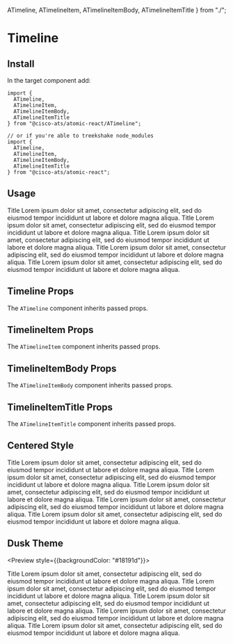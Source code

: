 
  ATimeline,
  ATimelineItem,
  ATimelineItemBody,
  ATimelineItemTitle
} from "./";

<Meta title="Components/Timeline" component={ATimeline} />

# Timeline

## Install

In the target component add:

```
import {
  ATimeline,
  ATimelineItem,
  ATimelineItemBody,
  ATimelineItemTitle
} from "@cisco-ats/atomic-react/ATimeline";

// or if you're able to treekshake node_modules
import {
  ATimeline,
  ATimelineItem,
  ATimelineItemBody,
  ATimelineItemTitle
} from "@cisco-ats/atomic-react";
```

## Usage

<Preview>
  <Story name="usage-1">
    <AApp>
      <ATimeline>
        <ATimelineItem time="2020-01-01 01:00:00 UTC">
          <ATimelineItemTitle>Title</ATimelineItemTitle>
          <ATimelineItemBody>
            Lorem ipsum dolor sit amet, consectetur adipiscing elit, sed do
            eiusmod tempor incididunt ut labore et dolore magna aliqua.
          </ATimelineItemBody>
        </ATimelineItem>
        <ATimelineItem variant="success" time="2020-01-01 02:00:00 UTC">
          <ATimelineItemTitle>Title</ATimelineItemTitle>
          <ATimelineItemBody>
            Lorem ipsum dolor sit amet, consectetur adipiscing elit, sed do
            eiusmod tempor incididunt ut labore et dolore magna aliqua.
          </ATimelineItemBody>
        </ATimelineItem>
        <ATimelineItem variant="info" time="2020-01-01 03:00:00 UTC">
          <ATimelineItemTitle>Title</ATimelineItemTitle>
          <ATimelineItemBody>
            Lorem ipsum dolor sit amet, consectetur adipiscing elit, sed do
            eiusmod tempor incididunt ut labore et dolore magna aliqua.
          </ATimelineItemBody>
        </ATimelineItem>
        <ATimelineItem variant="warning" time="2020-01-01 04:00:00 UTC">
          <ATimelineItemTitle>Title</ATimelineItemTitle>
          <ATimelineItemBody>
            Lorem ipsum dolor sit amet, consectetur adipiscing elit, sed do
            eiusmod tempor incididunt ut labore et dolore magna aliqua.
          </ATimelineItemBody>
        </ATimelineItem>
        <ATimelineItem variant="danger" time="2020-01-01 05:00:00 UTC">
          <ATimelineItemTitle>Title</ATimelineItemTitle>
          <ATimelineItemBody>
            Lorem ipsum dolor sit amet, consectetur adipiscing elit, sed do
            eiusmod tempor incididunt ut labore et dolore magna aliqua.
          </ATimelineItemBody>
        </ATimelineItem>
      </ATimeline>
    </AApp>
  </Story>
</Preview>

## Timeline Props

The `ATimeline` component inherits passed props.

<Props of={ATimeline} />

## TimelineItem Props

The `ATimelineItem` component inherits passed props.

<Props of={ATimelineItem} />

## TimelineItemBody Props

The `ATimelineItemBody` component inherits passed props.

<Props of={ATimelineItemBody} />

## TimelineItemTitle Props

The `ATimelineItemTitle` component inherits passed props.

<Props of={ATimelineItemTitle} />

## Centered Style

<Preview>
  <Story name="centered-1">
    <AApp>
      <div className="mb-1">
        <ATimeline centered>
          <ATimelineItem time="2020-01-01 01:00:00 UTC">
            <ATimelineItemTitle>Title</ATimelineItemTitle>
            <ATimelineItemBody>
              Lorem ipsum dolor sit amet, consectetur adipiscing elit, sed do
              eiusmod tempor incididunt ut labore et dolore magna aliqua.
            </ATimelineItemBody>
          </ATimelineItem>
          <ATimelineItem variant="success" time="2020-01-01 02:00:00 UTC">
            <ATimelineItemTitle>Title</ATimelineItemTitle>
            <ATimelineItemBody>
              Lorem ipsum dolor sit amet, consectetur adipiscing elit, sed do
              eiusmod tempor incididunt ut labore et dolore magna aliqua.
            </ATimelineItemBody>
          </ATimelineItem>
          <ATimelineItem variant="info" time="2020-01-01 03:00:00 UTC">
            <ATimelineItemTitle>Title</ATimelineItemTitle>
            <ATimelineItemBody>
              Lorem ipsum dolor sit amet, consectetur adipiscing elit, sed do
              eiusmod tempor incididunt ut labore et dolore magna aliqua.
            </ATimelineItemBody>
          </ATimelineItem>
          <ATimelineItem variant="warning" time="2020-01-01 04:00:00 UTC">
            <ATimelineItemTitle>Title</ATimelineItemTitle>
            <ATimelineItemBody>
              Lorem ipsum dolor sit amet, consectetur adipiscing elit, sed do
              eiusmod tempor incididunt ut labore et dolore magna aliqua.
            </ATimelineItemBody>
          </ATimelineItem>
          <ATimelineItem variant="danger" time="2020-01-01 05:00:00 UTC">
            <ATimelineItemTitle>Title</ATimelineItemTitle>
            <ATimelineItemBody>
              Lorem ipsum dolor sit amet, consectetur adipiscing elit, sed do
              eiusmod tempor incididunt ut labore et dolore magna aliqua.
            </ATimelineItemBody>
          </ATimelineItem>
        </ATimeline>
      </div>
    </AApp>
  </Story>
</Preview>

## Dusk Theme

<Preview style={{backgroundColor: "#18191d"}}>
  <Story name="dusk-1">
    <AApp defaultTheme="dusk">
      <div className="mb-1">
        <ATimeline>
          <ATimelineItem time="2020-01-01 01:00:00 UTC">
            <ATimelineItemTitle>Title</ATimelineItemTitle>
            <ATimelineItemBody>
              Lorem ipsum dolor sit amet, consectetur adipiscing elit, sed do
              eiusmod tempor incididunt ut labore et dolore magna aliqua.
            </ATimelineItemBody>
          </ATimelineItem>
          <ATimelineItem variant="success" time="2020-01-01 02:00:00 UTC">
            <ATimelineItemTitle>Title</ATimelineItemTitle>
            <ATimelineItemBody>
              Lorem ipsum dolor sit amet, consectetur adipiscing elit, sed do
              eiusmod tempor incididunt ut labore et dolore magna aliqua.
            </ATimelineItemBody>
          </ATimelineItem>
          <ATimelineItem variant="info" time="2020-01-01 03:00:00 UTC">
            <ATimelineItemTitle>Title</ATimelineItemTitle>
            <ATimelineItemBody>
              Lorem ipsum dolor sit amet, consectetur adipiscing elit, sed do
              eiusmod tempor incididunt ut labore et dolore magna aliqua.
            </ATimelineItemBody>
          </ATimelineItem>
          <ATimelineItem variant="warning" time="2020-01-01 04:00:00 UTC">
            <ATimelineItemTitle>Title</ATimelineItemTitle>
            <ATimelineItemBody>
              Lorem ipsum dolor sit amet, consectetur adipiscing elit, sed do
              eiusmod tempor incididunt ut labore et dolore magna aliqua.
            </ATimelineItemBody>
          </ATimelineItem>
          <ATimelineItem variant="danger" time="2020-01-01 05:00:00 UTC">
            <ATimelineItemTitle>Title</ATimelineItemTitle>
            <ATimelineItemBody>
              Lorem ipsum dolor sit amet, consectetur adipiscing elit, sed do
              eiusmod tempor incididunt ut labore et dolore magna aliqua.
            </ATimelineItemBody>
          </ATimelineItem>
        </ATimeline>
      </div>
    </AApp>
  </Story>
</Preview>
